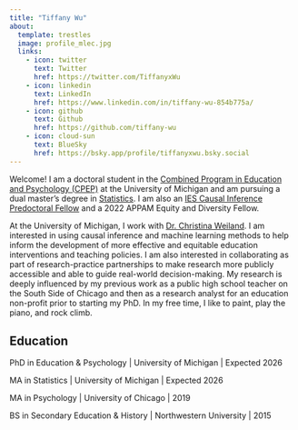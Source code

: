 ```yaml
---
title: "Tiffany Wu"
about:
  template: trestles
  image: profile_mlec.jpg
  links:
    - icon: twitter
      text: Twitter
      href: https://twitter.com/TiffanyxWu
    - icon: linkedin
      text: LinkedIn
      href: https://www.linkedin.com/in/tiffany-wu-854b775a/
    - icon: github
      text: Github
      href: https://github.com/tiffany-wu
    - icon: cloud-sun
      text: BlueSky
      href: https://bsky.app/profile/tiffanyxwu.bsky.social
---
```


<section class="about">

Welcome! I am a doctoral student in the [Combined Program in Education and Psychology (CPEP)](https://soe.umich.edu/academics-admissions/cpep) at the University of Michigan and am pursuing a dual master's degree in [Statistics](https://lsa.umich.edu/stats/masters_students/mastersprograms/dualmasters.html). I am also an [IES Causal Inference Predoctoral Fellow](https://edpolicy.umich.edu/training/predoctoral-fellowship) and a 2022 APPAM Equity and Diversity Fellow.

At the University of Michigan, I work with [Dr. Christina Weiland](https://sites.google.com/a/umich.edu/christina-weiland/). I am interested in using causal inference and machine learning methods to help inform the development of more effective and equitable education interventions and teaching policies. I am also interested in collaborating as part of research-practice partnerships to make research more publicly accessible and able to guide real-world decision-making. My research is deeply influenced by my previous work as a public high school teacher on the South Side of Chicago and then as a research analyst for an education non-profit prior to starting my PhD. In my free time, I like to paint, play the piano, and rock climb.

## Education

PhD in Education & Psychology \| University of Michigan \| Expected 2026

MA in Statistics \| University of Michigan \| Expected 2026

MA in Psychology \| University of Chicago \| 2019

BS in Secondary Education & History \| Northwestern University \| 2015

</section>
